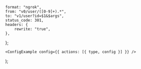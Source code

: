
	format: "ngrok",
	from: "v0/user/([0-9]+).*",
	to: "v1/user?id=$1&$args",
	status_code: 301,
	headers: {
		rewrite: "true",
	},
};

	<ConfigExample config={{ actions: [{ type, config }] }} />
);

